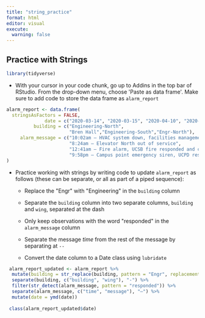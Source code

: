 ```yaml
---
title: "string_practice"
format: html
editor: visual
execute:
  warning: false
---
```


## Practice with Strings 

```r
library(tidyverse)
```

-   With your cursor in your code chunk, go up to Addins in the top bar of RStudio. From the drop-down menu, choose \'Paste as data frame\'. Make sure to add code to store the data frame as `alarm_report`

```r
alarm_report <- data.frame(
  stringsAsFactors = FALSE,
              date = c("2020-03-14", "2020-03-15", "2020-04-10", "2020-04-18"),
          building = c("Engineering-North",
                       "Bren Hall","Engineering-South","Engr-North"),
     alarm_message = c("10:02am – HVAC system down, facilities management alerted",
                       "8:24am – Elevator North out of service",
                       "12:41am – Fire alarm, UCSB fire responded and cleared",
                       "9:58pm – Campus point emergency siren, UCPD responded")
)
```

-   Practice working with strings by writing code to update `alarm_report` as follows (these can be separate, or all as part of a piped sequence):

    -   Replace the \"Engr\" with \"Engineering\" in the `building` column

    -   Separate the `building` column into two separate columns, `building` and `wing`, separated at the dash

    -   Only keep observations with the word \"responded\" in the `alarm_message` column

    -   Separate the message *time* from the rest of the message by separating at `--`

    -   Convert the date column to a Date class using `lubridate`

```r
 alarm_report_updated <- alarm_report %>% 
  mutate(building = str_replace(building, pattern = "Engr", replacement = "Engineering")) %>% 
  separate(building, c("building", "wing"), "-") %>% 
  filter(str_detect(alarm_message, pattern = "responded")) %>% 
  separate(alarm_message, c("time", "message"), "–") %>% 
  mutate(date = ymd(date))
 
 class(alarm_report_updated$date)
   
```
